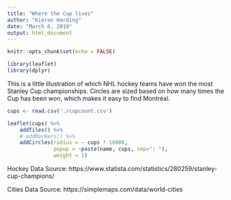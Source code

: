 ```yaml
---
title: "Where the Cup lives"
author: "Kieran Harding"
date: "March 6, 2019"
output: html_document
---
```


```r
knitr::opts_chunk$set(echo = FALSE)
```

```r
library(leaflet)
library(dplyr)
```

This is a little illustration of which NHL hockey teams have won the
most Stanley Cup championships. Circles are sized based on how many 
times the Cup has been won, which makes it easy to find Montréal.

```r
cups <- read.csv('./cupcount.csv')

leaflet(cups) %>%
    addTiles() %>%
    # addMarkers() %>%
    addCircles(radius = ~ cups * 10000, 
               popup = ~paste(name, cups, sep=": "), 
               weight = 1)
```


Hockey Data Source: https://www.statista.com/statistics/280259/stanley-cup-champions/

Cities Data Source: https://simplemaps.com/data/world-cities
